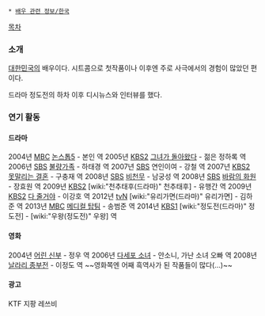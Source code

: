  * [[배우 관련 정보/한국]]

[[목차]]
=== 소개 ===
[[대한민국]]의 배우이다.
시트콤으로 첫작품이나 이후엔 주로 사극에서의 경험이 많았던 편이다.

드라마 정도전의 하차 이후 디시뉴스와 인터뷰를 했다.

=== 연기 활동 ===
==== 드라마 ====
2004년 [[MBC]] [[논스톱5]] - 본인 역
2005년 [[KBS2]] [[그녀가 돌아왔다]] - 젊은 정하록 역
2006년 [[SBS]] [[불량가족]] - 하태경 역
2007년 [[SBS]] 연인이여 - 강철 역
2007년 [[KBS2]] [[못말리는 결혼]] - 구충재 역
2008년 [[SBS]] [[비천무]] - 남궁성 역
2008년 [[SBS]] [[바람의 화원]] - 장효원 역
2009년 [[KBS2]] [wiki:"천추태후(드라마)" 천추태후] - 유행간 역
2009년 [[KBS2]] [[다 줄거야]] - 이강호 역
2012년 [[tvN]] [wiki:"유리가면(드라마)" 유리가면] - 김하준 역
2013년 [[MBC]] [[메디컬 탑팀]] - 송범준 역
2014년 [[KBS1]] [wiki:"정도전(드라마)" 정도전] - [wiki:"우왕(정도전)" 우왕] 역

==== 영화 ====
2004년 [[어린 신부]] - 정우 역
2006년 [[다세포 소녀]] - 안소니, 가난 소녀 오빠 역
2008년 [[날라리 종부전]] - 이정도 역
~~영화쪽엔 어째 흑역사가 된 작품들이 많다(...)~~

==== 광고 ====
KTF 지팡
레쓰비
